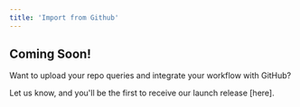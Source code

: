 ```yaml
---
title: 'Import from Github'
---
```


## Coming Soon!

Want to upload your repo queries and integrate your workflow with GitHub?

Let us know, and you'll be the first to receive our launch release [here].




